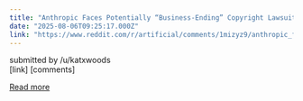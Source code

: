 ```yaml
---
title: "Anthropic Faces Potentially “Business-Ending” Copyright Lawsuit - A class action over pirated books exposes the 'responsible' AI company to penalties that could bankrupt it — and reshape the entire industry"
date: "2025-08-06T09:25:17.000Z"
link: "https://www.reddit.com/r/artificial/comments/1mizyz9/anthropic_faces_potentially_businessending/"
---
```


submitted by    /u/katxwoods  
 [link]   [comments]

[Read more](https://www.reddit.com/r/artificial/comments/1mizyz9/anthropic_faces_potentially_businessending/)
